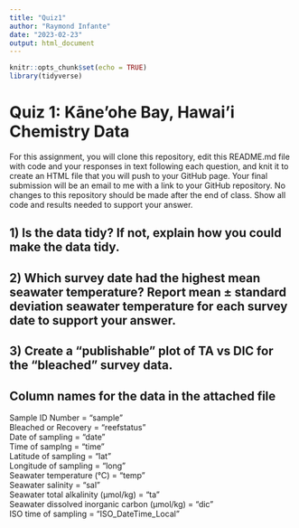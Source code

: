 ```yaml
---
title: "Quiz1"
author: "Raymond Infante"
date: "2023-02-23"
output: html_document
---
```


```r
knitr::opts_chunk$set(echo = TRUE)
library(tidyverse)
```

# Quiz 1: Kāne'ohe Bay, Hawai'i Chemistry Data

For this assignment, you will clone this repository, edit this README.md file with code and your responses in text following each question, and knit it to create an HTML file that you will push to your GitHub page. Your final submission will be an email to me with a link to your GitHub repository. No changes to this repository should be made after the end of class. Show all code and results needed to support your answer.

## 1) Is the data tidy? If not, explain how you could make the data tidy.






## 2) Which survey date had the highest mean seawater temperature? Report mean ± standard deviation seawater temperature for each survey date to support your answer.

## 3) Create a "publishable" plot of TA vs DIC for the "bleached" survey data.

## Column names for the data in the attached file
Sample ID Number = "sample"             
Bleached or Recovery = "reefstatus"         
Date of sampling = "date"               
Time of samplng = "time"              
Latitude of sampling = "lat"                
Longitude of sampling = "long"               
Seawater temperature (°C) = "temp"               
Seawater salinity = "sal"               
Seawater total alkalinity (µmol/kg) = "ta"                 
Seawater dissolved inorganic carbon (µmol/kg) = "dic"                
ISO time of sampling = "ISO_DateTime_Local"

